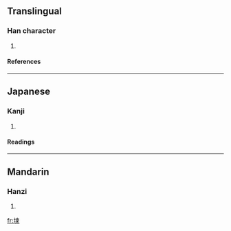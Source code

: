 ==Translingual==
===Han character===
{{Han char|rn=32|rad=土|as=09|sn=12|four=4519<sub>6</sub>|canj=土木田火 (GDWF)}}
# {{defn|Han}}
====References====
{{Han ref|kx=0233.060|dkj=05245|dj=0470.240|hdz=10461.040|uh=581C|ud=22556|bh=D8A9|bd=55465}}
----
==Japanese==
===Kanji===
{{ja-kanji|grade=|rs=土09}}
# {{defn|Japanese}} 
====Readings====
{{ja-readings|on=[[れん]] (ren)|kun=}}
----
==Mandarin==
===Hanzi===
{{cmn-hanzi|pin=[[liàn]] ([[lian4]])|wg=lien<sup>4</sup>}}
# {{defn|Mandarin}}

[[fr:堜]]